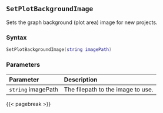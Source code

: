 ## `SetPlotBackgroundImage`

Sets the graph background\index{images!graph backgrounds} (plot area) image for new projects.

### Syntax {-}

``` .lua
SetPlotBackgroundImage(string imagePath)
```

### Parameters {-}

**Parameter** | **Description**
| :-- | :-- |
|`string` imagePath | The filepath to the image to use. |

{{< pagebreak >}}